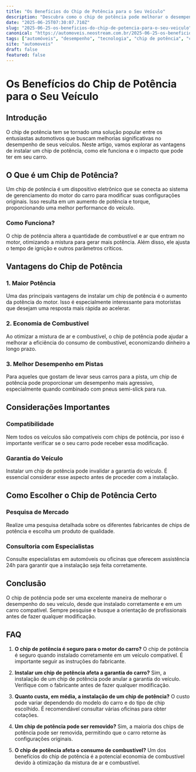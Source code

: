 ```yaml
---
title: "Os Benefícios do Chip de Potência para o Seu Veículo"
description: "Descubra como o chip de potência pode melhorar o desempenho de seu carro, economizar combustível e ainda proporcionar uma experiência de direção emocionante."
date: "2025-06-25T07:30:07.710Z"
slug: "2025-06-25-os-beneficios-do-chip-de-potencia-para-o-seu-veiculo"
canonical: "https://automoveis.neostream.com.br/2025-06-25-os-beneficios-do-chip-de-potencia-para-o-seu-veiculo"
tags: ["automóveis", "desempenho", "tecnologia", "chip de potência", "carros"]
site: "automoveis"
draft: false
featured: false
---
```


# Os Benefícios do Chip de Potência para o Seu Veículo

## Introdução

O chip de potência tem se tornado uma solução popular entre os entusiastas automotivos que buscam melhorias significativas no desempenho de seus veículos. Neste artigo, vamos explorar as vantagens de instalar um chip de potência, como ele funciona e o impacto que pode ter em seu carro.

## O Que é um Chip de Potência?

Um chip de potência é um dispositivo eletrônico que se conecta ao sistema de gerenciamento do motor do carro para modificar suas configurações originais. Isso resulta em um aumento de potência e torque, proporcionando uma melhor performance do veículo.

### Como Funciona?

O chip de potência altera a quantidade de combustível e ar que entram no motor, otimizando a mistura para gerar mais potência. Além disso, ele ajusta o tempo de ignição e outros parâmetros críticos.

## Vantagens do Chip de Potência

### 1. Maior Potência

Uma das principais vantagens de instalar um chip de potência é o aumento da potência do motor. Isso é especialmente interessante para motoristas que desejam uma resposta mais rápida ao acelerar.

### 2. Economia de Combustível

Ao otimizar a mistura de ar e combustível, o chip de potência pode ajudar a melhorar a eficiência do consumo de combustível, economizando dinheiro a longo prazo.

### 3. Melhor Desempenho em Pistas

Para aqueles que gostam de levar seus carros para a pista, um chip de potência pode proporcionar um desempenho mais agressivo, especialmente quando combinado com pneus semi-slick para rua.

## Considerações Importantes

### Compatibilidade

Nem todos os veículos são compatíveis com chips de potência, por isso é importante verificar se o seu carro pode receber essa modificação.

### Garantia do Veículo

Instalar um chip de potência pode invalidar a garantia do veículo. É essencial considerar esse aspecto antes de proceder com a instalação.

## Como Escolher o Chip de Potência Certo

### Pesquisa de Mercado

Realize uma pesquisa detalhada sobre os diferentes fabricantes de chips de potência e escolha um produto de qualidade.

### Consultoria com Especialistas

Consulte especialistas em automóveis ou oficinas que oferecem assistência 24h para garantir que a instalação seja feita corretamente.

## Conclusão

O chip de potência pode ser uma excelente maneira de melhorar o desempenho do seu veículo, desde que instalado corretamente e em um carro compatível. Sempre pesquise e busque a orientação de profissionais antes de fazer qualquer modificação.

## FAQ

1. **O chip de potência é seguro para o motor do carro?**
   O chip de potência é seguro quando instalado corretamente em um veículo compatível. É importante seguir as instruções do fabricante.

2. **Instalar um chip de potência afeta a garantia do carro?**
   Sim, a instalação de um chip de potência pode anular a garantia do veículo. Verifique com o fabricante antes de fazer qualquer modificação.

3. **Quanto custa, em média, a instalação de um chip de potência?**
   O custo pode variar dependendo do modelo do carro e do tipo de chip escolhido. É recomendável consultar várias oficinas para obter cotações.

4. **Um chip de potência pode ser removido?**
   Sim, a maioria dos chips de potência pode ser removida, permitindo que o carro retorne às configurações originais.

5. **O chip de potência afeta o consumo de combustível?**
   Um dos benefícios do chip de potência é a potencial economia de combustível devido à otimização da mistura de ar e combustível.